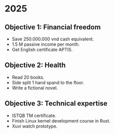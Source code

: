 # 2025

## Objective 1: Financial freedom

-   Save 250.000.000 vnd cash equivalent.
-   1.5 M passive income per month.
-   Get English certificate APTIS.

## Objective 2: Health

-   Read 20 books.
-   Side split 1 hand spand to the floor.
-   Write a fictional novel.

## Objective 3: Technical expertise

-   ISTQB TM certificate.
-   Finish Linux kernel development course in Rust.
-   Xuvi watch prototype.
